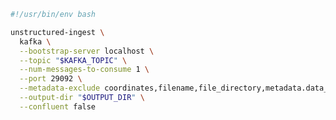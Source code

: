```bash Shell
#!/usr/bin/env bash

unstructured-ingest \
  kafka \
  --bootstrap-server localhost \
  --topic "$KAFKA_TOPIC" \
  --num-messages-to-consume 1 \
  --port 29092 \
  --metadata-exclude coordinates,filename,file_directory,metadata.data_source.date_processed \
  --output-dir "$OUTPUT_DIR" \
  --confluent false
```
